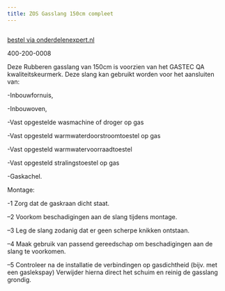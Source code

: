 ```yaml
---
title: ZOS Gasslang 150cm compleet
---
```



<Image src={imageProduct} width={imageProduct.width} alt="" />

[bestel via onderdelenexpert.nl](https://www.onderdelenexpert.nl/zos-gasslang-150cm-compleet-404673)


400-200-0008

Deze Rubberen gasslang van 150cm is voorzien van het GASTEC QA kwaliteitskeurmerk.
Deze slang kan gebruikt worden voor het aansluiten van:

-Inbouwfornuis, 

-Inbouwoven, 

-Vast opgestelde wasmachine of droger op gas

-Vast opgesteld warmwaterdoorstroomtoestel op gas 

-Vast opgesteld warmwatervoorraadtoestel

-Vast opgesteld stralingstoestel op gas 

-Gaskachel.

Montage:

-1 Zorg dat de gaskraan dicht staat.

–2 Voorkom beschadigingen aan de slang tijdens montage.

–3 Leg de slang zodanig dat er geen scherpe knikken ontstaan.

–4 Maak gebruik van passend gereedschap om beschadigingen aan de slang te voorkomen.

–5 Controleer na de installatie de verbindingen op gasdichtheid (bijv. met een gaslekspay)
Verwijder hierna direct het schuim en reinig de gasslang grondig.

